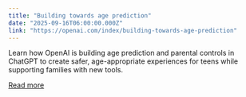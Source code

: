 ```yaml
---
title: "Building towards age prediction"
date: "2025-09-16T06:00:00.000Z"
link: "https://openai.com/index/building-towards-age-prediction"
---
```


Learn how OpenAI is building age prediction and parental controls in ChatGPT to create safer, age-appropriate experiences for teens while supporting families with new tools.

[Read more](https://openai.com/index/building-towards-age-prediction)
